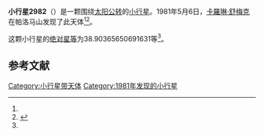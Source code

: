 {{Infobox planet
| bgcolour = #FFFFC0
| name = 2982 Muriel
| symbol = 
| image = 
| caption = 
| discovery = yes
| discovery_ref = 
| discoverer = [[卡羅琳·舒梅克|卡羅琳·舒梅克]]
| discovery_site = [[帕洛马山|帕洛马山]] 
| discovered = 1981年5月6日
| designations = yes
| mp_name = 
| named_after = 
| alt_names = 1981 JA3/ 1973 YP / 1978 SY5
| mp_category = [[主带小行星|主带小行星]]
| orbit_ref = <ref name="a">[http://ssd.jpl.nasa.gov/sbdb.cgi?sstr=2982 2982 Muriel] {{Wayback|url=http://ssd.jpl.nasa.gov/sbdb.cgi?sstr=2982 |date=20200820011555 }}，小行星數據庫瀏覽器（JPL Small-Body Database Browser）－[[美国国家航空航天局|美国国家航空航天局]]喷气推进实验室</ref>
| epoch = 2456400.5 (2013年4月18日更新)
| aphelion = {{convert|3.182665184977313|AU|km|3|abbr=on|lk=out}}
| perihelion = {{convert|2.819244424248044|AU|km|3|abbr=on}}
| semimajor = {{convert|3.000954804612678|AU|km|3|abbr=on}}
| eccentricity = 0.060550855
| period = 1898.836666 [[日|日]]<br />5.2[[儒略年|儒略年]]
| avg_speed = 
| inclination = 10.22746575308724
| asc_node = 42.89103077700912
| mean_anomaly = 
| arg_peri = 38.90365650691631
| satellites = 
| physical_characteristics = yes
| dimensions = 
| mass = 
| density = 
| surface_grav = 
| escape_velocity = 
| sidereal_day = 
| axial_tilt = 
| pole_ecliptic_lat = 
| pole_ecliptic_lon = 
| albedo = 
| temperatures= 
| temp_name1 = 
| mean_temp_1 = 
| max_temp_1 = 
| temp_name2 = 
| max_temp_2 = 
| spectral_type = 
| abs_magnitude = 38.90365650691631
}}

'''小行星2982'''（{{lang-en|2982 Muriel}}）是一颗围绕[[太阳|太阳]][[公转|公转]]的[[小行星|小行星]]。1981年5月6日，[[卡羅琳·舒梅克|卡羅琳·舒梅克]]在帕洛马山发现了此天体<ref name="a" /><ref>{{cite news|title=小行星列表|url=http://cfa-www.harvard.edu/iau/lists/NumberedMPs.txt|accessdate=2013-07-08|newspaper=哈佛大学|archive-date=2008-05-17|archive-url=https://web.archive.org/web/20080517010638/http://cfa-www.harvard.edu/iau/lists/NumberedMPs.txt|dead-url=no}}</ref>。

这颗小行星的[[绝对星等|绝对星等]]为38.90365650691631等<ref name="a" />。

==参考文献==
{{reflist}}
{{Minor Planet Number|[[小行星2981|小行星2981]]|[[小行星2983|小行星2983]]}}

{{小天体}}

[[Category:小行星带天体|Category:小行星带天体]]
[[Category:1981年发现的小行星|Category:1981年发现的小行星]]

{{asteroid-stub}}
